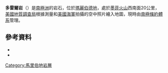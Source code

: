 {{Coord|75|26|S|111|22|W|source:GNIS|display=title}}

'''多雷爾岩'''（{{lang-en|Dorrel Rock}}）是[[南極洲|南極洲]]的岩石，位於[[瑪麗伯德地|瑪麗伯德地]]，處於[[墨菲火山|墨菲火山]]西南面20公里，[[美國地質調查局|美國地質調查局]]根據測量和[[美國海軍|美國海軍]]拍攝的空中照片繪入地圖，現時由[[南極條約體系|南極條約體系]]管理。

==參考資料==
*{{cite gnis | type = antarid | id = 3991| name = Dorrel Rock| accessdate = 2012-01-26}}
*{{usgs-gazetteer|id=3991}}

{{DEFAULTSORT:Dorrel Rock}}
[[Category:馬里伯地岩層|Category:馬里伯地岩層]]


{{MarieByrdLand-geo-stub}}